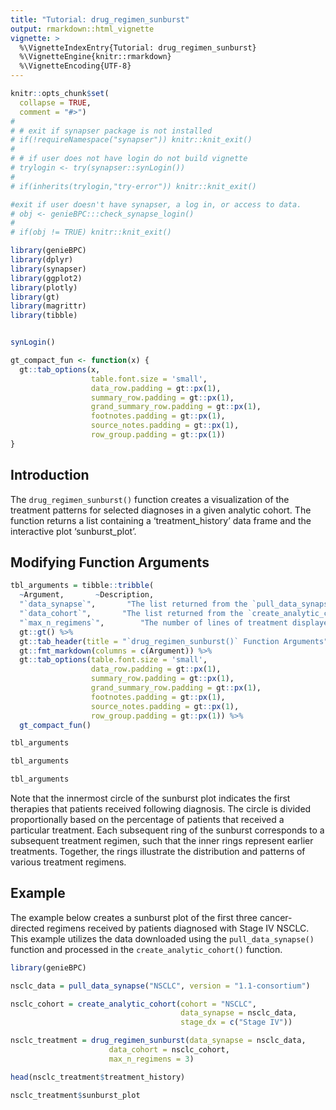 ```yaml
---
title: "Tutorial: drug_regimen_sunburst"
output: rmarkdown::html_vignette
vignette: >
  %\VignetteIndexEntry{Tutorial: drug_regimen_sunburst}
  %\VignetteEngine{knitr::rmarkdown}
  %\VignetteEncoding{UTF-8}
---
```


```r
knitr::opts_chunk$set(
  collapse = TRUE,
  comment = "#>")
# 
# # exit if synapser package is not installed
# if(!requireNamespace("synapser")) knitr::knit_exit()
# 
# # if user does not have login do not build vignette
# trylogin <- try(synapser::synLogin())
# 
# if(inherits(trylogin,"try-error")) knitr::knit_exit()

#exit if user doesn't have synapser, a log in, or access to data. 
# obj <- genieBPC:::check_synapse_login()
# 
# if(obj != TRUE) knitr::knit_exit()

```

```r
library(genieBPC)
library(dplyr)
library(synapser)
library(ggplot2)
library(plotly)
library(gt)
library(magrittr)
library(tibble)


synLogin()
```

```r
gt_compact_fun <- function(x) {
  gt::tab_options(x,
                  table.font.size = 'small',
                  data_row.padding = gt::px(1),
                  summary_row.padding = gt::px(1),
                  grand_summary_row.padding = gt::px(1),
                  footnotes.padding = gt::px(1),
                  source_notes.padding = gt::px(1),
                  row_group.padding = gt::px(1))
}
```


## Introduction

The `drug_regimen_sunburst()` function creates a visualization of the treatment patterns for selected diagnoses in a given analytic cohort. The function returns a list containing a 'treatment_history' data frame and the interactive plot 'sunburst_plot'.


## Modifying Function Arguments

```r
tbl_arguments = tibble::tribble(
  ~Argument,       ~Description,
  "`data_synapse`",       "The list returned from the `pull_data_synapse()` function call.",
  "`data_cohort`",       "The list returned from the `create_analytic_cohort()` function call.",
  "`max_n_regimens`",        "The number of lines of treatment displayed in the sunburst plot.") %>%
  gt::gt() %>%
  gt::tab_header(title = "`drug_regimen_sunburst()` Function Arguments") %>%
  gt::fmt_markdown(columns = c(Argument)) %>%
  gt::tab_options(table.font.size = 'small',
                  data_row.padding = gt::px(1),
                  summary_row.padding = gt::px(1),
                  grand_summary_row.padding = gt::px(1),
                  footnotes.padding = gt::px(1),
                  source_notes.padding = gt::px(1),
                  row_group.padding = gt::px(1)) %>%
  gt_compact_fun()

tbl_arguments
```

```r
tbl_arguments
```

```r
tbl_arguments
```


Note that the innermost circle of the sunburst plot indicates the first therapies that patients received following diagnosis. The circle is divided proportionally based on the percentage of patients that received a particular treatment. Each subsequent ring of the sunburst corresponds to a subsequent treatment regimen, such that the inner rings represent earlier treatments. Together, the rings illustrate the distribution and patterns of various treatment regimens.


## Example

The example below creates a sunburst plot of the first three cancer-directed regimens received by patients diagnosed with Stage IV NSCLC. This example utilizes the data downloaded using the `pull_data_synapse()` function and processed in the `create_analytic_cohort()` function.


```r
library(genieBPC)

nsclc_data = pull_data_synapse("NSCLC", version = "1.1-consortium")

nsclc_cohort = create_analytic_cohort(cohort = "NSCLC",
                                      data_synapse = nsclc_data,
                                      stage_dx = c("Stage IV"))

nsclc_treatment = drug_regimen_sunburst(data_synapse = nsclc_data,
                      data_cohort = nsclc_cohort,
                      max_n_regimens = 3)
```

```r
head(nsclc_treatment$treatment_history)
```

```r
nsclc_treatment$sunburst_plot
```

